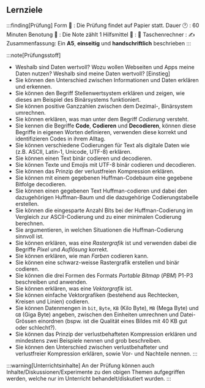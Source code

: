 
## Lernziele

:::finding[Prüfung]
Form 📝
: Die Prüfung findet auf Papier statt.
Dauer 🕐
: 60 Minuten
Benotung 🎯
: Die Note zählt 1
Hilfsmittel 🧰
: 🧮 Taschenrechner
: ✍️ Zusammenfassung: Ein **A5**, **einseitig** und **handschriftlich** beschrieben
:::

:::note[Prüfungsstoff]
- Weshalb sind Daten wertvoll? Wozu wollen Webseiten und Apps meine Daten nutzen? Weshalb sind meine Daten wertvoll? [Einstieg]
- Sie können den Unterschied zwischen Informationen und Daten erklären und erkennen.
- Sie können den Begriff Stellenwertsystem erklären und zeigen, wie dieses am Beispiel des Binärsystems funktioniert.
- Sie können positive Ganzzahlen zwischen dem Dezimal-, Binärsystem umrechnen.
- Sie können erklären, was man unter dem Begriff *Codierung* versteht.
- Sie kennen die Begriffe __Code__, __Codieren__ und __Decodieren__, können diese Begriffe in eigenen Worten definieren, verwenden diese korrekt und identifizieren Codes in ihrem Alltag.
- Sie können verschiedene Codierungen für Text als digitale Daten wie (z.B. ASCII, Latin-1, Unicode, UTF-8) erklären.
- Sie können einen Text binär codieren und decodieren.
- Sie können Texte und Emojis mit UTF-8 binär codieren und decodieren.
- Sie können das Prinzip der verlustfreien Kompression erklären.
- Sie können mit einem gegebenen Huffman-Codebaum eine gegebene Bitfolge decodieren.
- Sie können einen gegebenen Text Huffman-codieren und dabei den dazugehörigen Huffman-Baum und die dazugehörige Codierungstabelle erstellen.
- Sie können die eingesparte Anzahl Bits bei der Huffman-Codierung im Vergleich zur ASCII-Codierung und zu einer minimalen Codierung berechnen.
- Sie argumentieren, in welchen Situationen die Huffman-Codierung sinnvoll ist.
- Sie können erklären, was eine *Rastergrafik* ist und verwenden dabei die Begriffe *Pixel* und *Auflösung* korrekt.
- Sie können erklären, wie man *Farben* codieren kann.
- Sie können eine schwarz-weisse Rastergrafik erstellen und binär codieren.
- Sie können die drei Formen des Formats *Portable Bitmap* (*PBM*) P1-P3 beschreiben und anwenden.
- Sie können erklären, was eine *Vektorgrafik* ist.
- Sie können einfache Vektorgrafiken (bestehend aus Rechtecken, Kreisen und Linien) codieren.
- Sie können Datenmengen in `bit`, `Byte`, `KB` (Kilo Byte), `MB` (Mega Byte) und `GB` (Giga Byte) angeben, zwischen den Einheiten umrechnen und Datei-Grössen einordnen (bspw. ist die Qualität eines Bildes mit 40 KB gut oder schlecht?).
- Sie können das Prinzip der verlustbehafteten Kompression erklären und mindestens zwei Beispiele nennen und grob beschreiben.
- Sie können den Unterschied zwischen verlustbehafteter und verlustfreier Kompression erklären, sowie Vor- und Nachteile nennen.
:::


:::warning[Unterrichtsinhalte]
An der Prüfung können auch Inhalte/Diskussionen/Experimente zu den obigen Themen aufgegriffen werden, welche nur im Unterricht behandelt/diskutiert wurden.
:::
